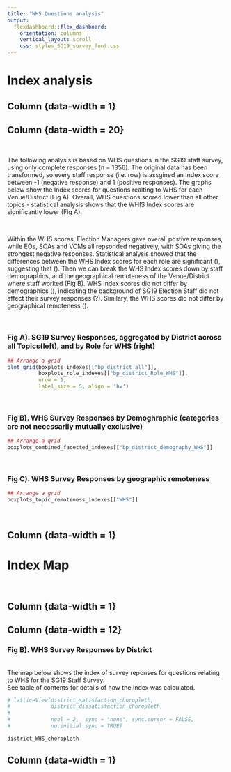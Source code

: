 ```yaml
---
title: "WHS Questions analysis"
output: 
  flexdashboard::flex_dashboard:
    orientation: columns
    vertical_layout: scroll
    css: styles_SG19_survey_font.css
---
```




Index analysis
=====================================

Column {data-width = 1}
-----------------------------------------------------------------------

Column {data-width = 20}
-----------------------------------------------------------------------

\

The following analysis is based on WHS questions in the SG19 staff survey,
using only complete responses (n = 1356). The original data has been transformed,
so every staff response (i.e. row) is assgined an Index score between -1 (negative 
response) and 1 (positive responses). The graphs below show the Index scores for 
questions realting to WHS for each Venue/District (Fig A). Overall, WHS 
questions scored lower than all other topics - statistical analysis shows that the 
WHIS Index scores are significantly lower (Fig A). 

\

Within the WHS scores, Election Managers gave overall postive responses, while EOs, 
SOAs and VCMs all repsonded negatively, with SOAs giving the strongest negative responses.
Statistical analysis showed that the differences between the WHS Index scores for each 
role are significant (), suggesting that (). Then we can break the WHS Index scores 
down by staff demographics, and the geographical remoteness of the Venue/District where 
staff worked (Fig B). WHS Index scores did not differ by demographics (), indicating the 
background of SG19 Election Staff did not affect their survey responses (?). Similary, 
the WHS scores did not differ by geographical remoteness ().

\


### **Fig A). SG19 Survey Responses, aggregated by District across all Topics(left), and by Role for WHS (right)**

```r

## Arrange a grid
plot_grid(boxplots_indexes[["bp_district_all"]], 
          boxplots_role_indexes[["bp_district_Role_WHS"]],
          nrow = 1,
          label_size = 5, align = 'hv')

```


\

### **Fig B). WHS Survey Responses by Demoghraphic (categories are not necessarily mutually exclusive)**

```r

## Arrange a grid
boxplots_combined_facetted_indexes[["bp_district_demography_WHS"]]

```

\


### **Fig C). WHS Survey Responses by geographic remoteness**

```r

## Arrange a grid
boxplots_topic_remoteness_indexes[["WHS"]]

```

\


Column {data-width = 1}
-----------------------------------------------------------------------




Index Map
=====================================

\

Column {data-width = 1}
-----------------------------------------------------------------------


Column {data-width = 12}
-----------------------------------------------------------------------

### **Fig B). WHS Survey Responses by District**

</br> The map below shows the index of survey reponses for questions relating to WHS for the SG19 Staff Survey.
</br> See table of contents for details of how the Index was calculated.

```r

# latticeView(district_satisfaction_choropleth, 
#             district_dissatisfaction_choropleth,
#             
#             ncol = 2,  sync = "none", sync.cursor = FALSE,
#             no.initial.sync = TRUE)

district_WHS_choropleth


```


Column {data-width = 1}
-----------------------------------------------------------------------


<!-- Sentiment Analysis -->
<!-- ===================================== -->


<!-- Column {data-width = 1} -->
<!-- ----------------------------------------------------------------------- -->


<!-- Column {data-width = 12} -->
<!-- ----------------------------------------------------------------------- -->


<!-- Column {data-width = 1} -->
<!-- ----------------------------------------------------------------------- -->



